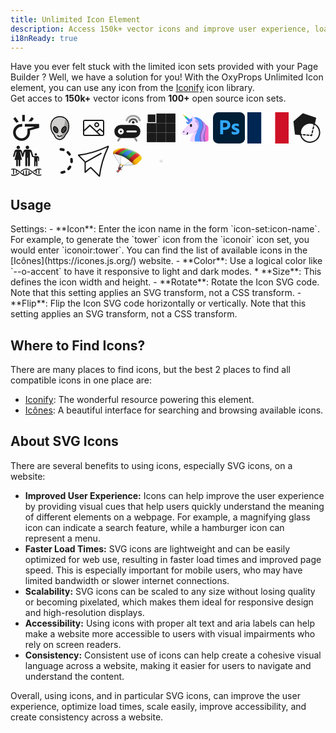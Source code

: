```yaml
---
title: Unlimited Icon Element
description: Access 150k+ vector icons and improve user experience, load times, scalability, and accessibility on your website with the OxyProps Unlimited Icon Element.
i18nReady: true
---
```



Have you ever felt stuck with the limited icon sets provided with your Page Builder ? Well, we have a solution for you! With the OxyProps Unlimited Icon element, you can use any icon from the [Iconify](https://iconify.design/) icon library.  
Get acces to **150k+** vector icons from **100+** open source icon sets.

<svg xmlns="http://www.w3.org/2000/svg" width="50" height="50" viewBox="0 0 24 24">
	<path
		fill="currentColor"
		d="M3.76 3.7L2.14 4.88L4.43 8a8.23 8.23 0 0 1 1.92-.72M11 9v2h7v.29l-5 1.42v2.79A4.5 4.5 0 1 1 8.5 11H9V9h-.5a6.5 6.5 0 1 0 6.5 6.5v-1.59L22 12V9m-5.76-5.3L13.85 7h2.47l1.54-2.12M9 2v5h2V2Z"
	/>
</svg>
<svg xmlns="http://www.w3.org/2000/svg" width="50" height="50" viewBox="0 0 72 72">
	<path
		fill="#D0CFCE"
		d="M56.727 32.378c0 5.478-1.672 11.05-4.2 15.913c-.635 1.22-1.855 1.59-2.584 2.709c-.608.932-.713 2.63-1.37 3.476C44.579 59.609 39.81 63 35.943 63c-3.827 0-8.535-3.319-12.502-8.36c-.682-.867.131-2.68-.498-3.64c-.532-.81-2.515-.755-2.999-1.621c-2.852-5.11-4.786-11.11-4.786-17.001C15.158 17.417 25.55 10 35.943 10s20.784 7.417 20.784 22.378z"
	/>
	<path fill="#9B9B9A" d="M36.943 63c6-5 11.926-48.054 12-49c2.216 3.118 7.027 9.872 7.651 13.979c1.165 7.656-1.995 13.811-5 20.481C45.942 61 36.942 63 36.942 63" />
	<path
		fill="#3F3F3F"
		d="M22.57 42.348c1.992 3.7 5.344 5.712 7.486 4.494c2.142-1.217 2.263-5.204.27-8.904s-5.344-5.712-7.486-4.494s-2.263 5.204-.27 8.904zm26.462 0c-1.993 3.7-5.344 5.712-7.486 4.494c-2.142-1.217-2.263-5.204-.27-8.904s5.344-5.712 7.485-4.494c2.142 1.217 2.263 5.204.27 8.904z"
	/>
	<g fill="none" stroke="#000" stroke-miterlimit="10" stroke-width="2">
		<path stroke-linecap="round" stroke-linejoin="round" d="M30.747 53.669c.429.405 2.333 2.11 5.101 1.927c2.246-.148 3.752-1.452 4.251-1.927" />
		<path d="M22.57 42.348c1.992 3.7 5.344 5.712 7.486 4.494c2.142-1.217 2.263-5.204.27-8.904s-5.344-5.712-7.486-4.494s-2.263 5.204-.27 8.904z" />
		<path
			stroke-linecap="round"
			stroke-linejoin="round"
			d="M35.943 63c-10 0-13.51-11.778-13.51-11.778s-7.275-5.889-7.275-18.844C15.158 17.417 25.55 10 35.943 10s20.784 7.417 20.784 22.378c0 12.955-7.07 18.38-7.275 18.844C45.295 60.644 40.322 63 35.942 63z"
		/>
		<path d="M49.032 42.348c-1.993 3.7-5.344 5.712-7.486 4.494c-2.142-1.217-2.263-5.204-.27-8.904s5.344-5.712 7.485-4.494c2.142 1.217 2.263 5.204.27 8.904z" />
	</g>
</svg>
<svg xmlns="http://www.w3.org/2000/svg" width="50" height="50" viewBox="0 0 50 50">
	<path
		fill="currentColor"
		d="M39 38H11c-1.7 0-3-1.3-3-3V15c0-1.7 1.3-3 3-3h28c1.7 0 3 1.3 3 3v20c0 1.7-1.3 3-3 3zM11 14c-.6 0-1 .4-1 1v20c0 .6.4 1 1 1h28c.6 0 1-.4 1-1V15c0-.6-.4-1-1-1H11z"
	/>
	<path
		fill="currentColor"
		d="M30 24c-2.2 0-4-1.8-4-4s1.8-4 4-4s4 1.8 4 4s-1.8 4-4 4zm0-6c-1.1 0-2 .9-2 2s.9 2 2 2s2-.9 2-2s-.9-2-2-2zm5.3 19.7L19 22.4L9.7 31l-1.4-1.4l10.7-10l17.7 16.7z"
	/>
	<path fill="currentColor" d="M40.4 32.7L35 28.3L30.5 32l-1.3-1.6l5.8-4.7l6.6 5.4z" />
</svg>
<svg xmlns="http://www.w3.org/2000/svg" width="50" height="50" viewBox="0 0 24 24">
	<g fill="currentColor">
		<path d="M7 14a.75.75 0 1 0 0 1.5a.75.75 0 0 0 0-1.5Z" />
		<path
			fill-rule="evenodd"
			d="M2 14.75a5 5 0 0 1 5-5h10a5 5 0 0 1 0 10H7a5 5 0 0 1-5-5Zm2.75 0a2.25 2.25 0 1 1 4.5 0a2.25 2.25 0 0 1-4.5 0ZM12 14a.75.75 0 0 0 0 1.5h6.5a.75.75 0 0 0 0-1.5H12Z"
			clip-rule="evenodd"
		/>
		<path
			d="m5.469 19.511l-1.112 1.853a.75.75 0 0 0 1.286.772l1.432-2.386H7a4.997 4.997 0 0 1-1.531-.239Zm11.456.239l1.432 2.386a.75.75 0 0 0 1.286-.772l-1.112-1.853a4.998 4.998 0 0 1-1.531.24h-.075Z"
			opacity=".5"
		/>
		<path
			fill-rule="evenodd"
			d="M16.5 3.5a4.752 4.752 0 0 0-4.39 2.934a.75.75 0 1 1-1.387-.574a6.252 6.252 0 0 1 11.553 0a.75.75 0 0 1-1.386.574A4.752 4.752 0 0 0 16.5 3.5Z"
			clip-rule="evenodd"
			opacity=".4"
		/>
		<path
			fill-rule="evenodd"
			d="M16.5 6a2.251 2.251 0 0 0-2.16 1.618a.75.75 0 0 1-1.44-.42a3.751 3.751 0 0 1 7.2 0a.75.75 0 1 1-1.44.42A2.251 2.251 0 0 0 16.5 6Z"
			clip-rule="evenodd"
			opacity=".7"
		/>
		<path d="M17.5 7.75a1 1 0 1 1-2 0a1 1 0 0 1 2 0Z" />
	</g>
</svg>
<svg xmlns="http://www.w3.org/2000/svg" width="50" height="50" viewBox="0 0 24 24">
	<rect width="7.33" height="7.33" x="1" y="1" fill="currentColor">
		<animate id="svgSpinnersBlocksWave0" attributeName="x" begin="0;svgSpinnersBlocksWave1.end+0.2s" dur="0.6s" values="1;4;1" />
		<animate attributeName="y" begin="0;svgSpinnersBlocksWave1.end+0.2s" dur="0.6s" values="1;4;1" />
		<animate attributeName="width" begin="0;svgSpinnersBlocksWave1.end+0.2s" dur="0.6s" values="7.33;1.33;7.33" />
		<animate attributeName="height" begin="0;svgSpinnersBlocksWave1.end+0.2s" dur="0.6s" values="7.33;1.33;7.33" />
	</rect>
	<rect width="7.33" height="7.33" x="8.33" y="1" fill="currentColor">
		<animate attributeName="x" begin="svgSpinnersBlocksWave0.begin+0.1s" dur="0.6s" values="8.33;11.33;8.33" />
		<animate attributeName="y" begin="svgSpinnersBlocksWave0.begin+0.1s" dur="0.6s" values="1;4;1" />
		<animate attributeName="width" begin="svgSpinnersBlocksWave0.begin+0.1s" dur="0.6s" values="7.33;1.33;7.33" />
		<animate attributeName="height" begin="svgSpinnersBlocksWave0.begin+0.1s" dur="0.6s" values="7.33;1.33;7.33" />
	</rect>
	<rect width="7.33" height="7.33" x="1" y="8.33" fill="currentColor">
		<animate attributeName="x" begin="svgSpinnersBlocksWave0.begin+0.1s" dur="0.6s" values="1;4;1" />
		<animate attributeName="y" begin="svgSpinnersBlocksWave0.begin+0.1s" dur="0.6s" values="8.33;11.33;8.33" />
		<animate attributeName="width" begin="svgSpinnersBlocksWave0.begin+0.1s" dur="0.6s" values="7.33;1.33;7.33" />
		<animate attributeName="height" begin="svgSpinnersBlocksWave0.begin+0.1s" dur="0.6s" values="7.33;1.33;7.33" />
	</rect>
	<rect width="7.33" height="7.33" x="15.66" y="1" fill="currentColor">
		<animate attributeName="x" begin="svgSpinnersBlocksWave0.begin+0.2s" dur="0.6s" values="15.66;18.66;15.66" />
		<animate attributeName="y" begin="svgSpinnersBlocksWave0.begin+0.2s" dur="0.6s" values="1;4;1" />
		<animate attributeName="width" begin="svgSpinnersBlocksWave0.begin+0.2s" dur="0.6s" values="7.33;1.33;7.33" />
		<animate attributeName="height" begin="svgSpinnersBlocksWave0.begin+0.2s" dur="0.6s" values="7.33;1.33;7.33" />
	</rect>
	<rect width="7.33" height="7.33" x="8.33" y="8.33" fill="currentColor">
		<animate attributeName="x" begin="svgSpinnersBlocksWave0.begin+0.2s" dur="0.6s" values="8.33;11.33;8.33" />
		<animate attributeName="y" begin="svgSpinnersBlocksWave0.begin+0.2s" dur="0.6s" values="8.33;11.33;8.33" />
		<animate attributeName="width" begin="svgSpinnersBlocksWave0.begin+0.2s" dur="0.6s" values="7.33;1.33;7.33" />
		<animate attributeName="height" begin="svgSpinnersBlocksWave0.begin+0.2s" dur="0.6s" values="7.33;1.33;7.33" />
	</rect>
	<rect width="7.33" height="7.33" x="1" y="15.66" fill="currentColor">
		<animate attributeName="x" begin="svgSpinnersBlocksWave0.begin+0.2s" dur="0.6s" values="1;4;1" />
		<animate attributeName="y" begin="svgSpinnersBlocksWave0.begin+0.2s" dur="0.6s" values="15.66;18.66;15.66" />
		<animate attributeName="width" begin="svgSpinnersBlocksWave0.begin+0.2s" dur="0.6s" values="7.33;1.33;7.33" />
		<animate attributeName="height" begin="svgSpinnersBlocksWave0.begin+0.2s" dur="0.6s" values="7.33;1.33;7.33" />
	</rect>
	<rect width="7.33" height="7.33" x="15.66" y="8.33" fill="currentColor">
		<animate attributeName="x" begin="svgSpinnersBlocksWave0.begin+0.3s" dur="0.6s" values="15.66;18.66;15.66" />
		<animate attributeName="y" begin="svgSpinnersBlocksWave0.begin+0.3s" dur="0.6s" values="8.33;11.33;8.33" />
		<animate attributeName="width" begin="svgSpinnersBlocksWave0.begin+0.3s" dur="0.6s" values="7.33;1.33;7.33" />
		<animate attributeName="height" begin="svgSpinnersBlocksWave0.begin+0.3s" dur="0.6s" values="7.33;1.33;7.33" />
	</rect>
	<rect width="7.33" height="7.33" x="8.33" y="15.66" fill="currentColor">
		<animate attributeName="x" begin="svgSpinnersBlocksWave0.begin+0.3s" dur="0.6s" values="8.33;11.33;8.33" />
		<animate attributeName="y" begin="svgSpinnersBlocksWave0.begin+0.3s" dur="0.6s" values="15.66;18.66;15.66" />
		<animate attributeName="width" begin="svgSpinnersBlocksWave0.begin+0.3s" dur="0.6s" values="7.33;1.33;7.33" />
		<animate attributeName="height" begin="svgSpinnersBlocksWave0.begin+0.3s" dur="0.6s" values="7.33;1.33;7.33" />
	</rect>
	<rect width="7.33" height="7.33" x="15.66" y="15.66" fill="currentColor">
		<animate id="svgSpinnersBlocksWave1" attributeName="x" begin="svgSpinnersBlocksWave0.begin+0.4s" dur="0.6s" values="15.66;18.66;15.66" />
		<animate attributeName="y" begin="svgSpinnersBlocksWave0.begin+0.4s" dur="0.6s" values="15.66;18.66;15.66" />
		<animate attributeName="width" begin="svgSpinnersBlocksWave0.begin+0.4s" dur="0.6s" values="7.33;1.33;7.33" />
		<animate attributeName="height" begin="svgSpinnersBlocksWave0.begin+0.4s" dur="0.6s" values="7.33;1.33;7.33" />
	</rect>
</svg>
<svg xmlns="http://www.w3.org/2000/svg" width="50" height="50" viewBox="0 0 32 32">
	<g fill="none">
		<path fill="#00D26A" d="m5.398 4.68l.085-.816l.798-.102l2.3 1.635l-.214 1.1l-1.211.38L5.398 4.68Z" />
		<path fill="#468CFB" d="M8.705 8.813L7.156 6.877l1.424-1.48l2.026 1.441l-.586 1.259l-1.315.716Z" />
		<path fill="#F9C23C" d="m6.293 3.77l-.886.92l-1.536-1.92c-.217-.271.125-.633.408-.431L6.293 3.77Z" />
		<path fill="#8D65C5" d="M10.554 6.801L13.21 8.69c1.083 2.647-1.064 3.045-2.272 2.913l-2.273-2.84l1.89-1.962Z" />
		<path
			fill="#5092FF"
			d="M11.5 6.781c1.219-1.603 6.658-2.529 3.608.431c-1.81 1.76-1.054 3.632-3.374 4.632c-3.906 1.484-5.046-1.719-4.64-2.125c.406-.406 1.317.463 2.422 0c.686-.288.765-1.335 1.984-2.938Z"
		/>
		<path
			fill="#EFD5FF"
			d="m5.784 23.35l8.62-1.88c.149-.036.299-.077.45-.123c-3.56 4.081-4.006 8.637-4.006 8.637h15.33c2.14 0 3.82-2.082 3.62-4.222c-.598-6.319-2.785-17.951-10.829-18.03c-1.607-1.224-3.467-1.52-4.586-.402c-3.417 3.418-6.626 6.976-8.794 9.38c-.674.748-1.247 1.384-1.695 1.87c-1.89 2.049-1.45 3.73.22 4.58c.51.26 1.11.31 1.67.19Z"
		/>
		<path fill="#FF6DC6" d="M29.906 16.969c0-3.657-2.323-4.209-3.218-4.188c.197.792.28 3.3-.97 7S25.5 28.25 26.189 30c2.671 0 3.718-.344 3.718-2.281v-10.75Z" />
		<path
			fill="#C790F1"
			d="M27.375 17.281c1.063-4-1.875-8.156-4.188-8.156c.813 1.854 1.313 6.219 0 8.344C21.692 19.89 21.453 26.5 22.203 30h4.75c-1.7-4.825-.64-8.719.422-12.719Z"
		/>
		<path fill="#BCA4EB" d="M14.906 21.281c7.719-6.406 3.656-11.968-1.437-13.03c7.187-5.47 8.864 5.416 7.594 9.124c-2.157 2.313-6.157 3.906-6.157 3.906Z" />
		<path
			fill="#5092FF"
			d="M22.797 29.984h-6.625c-1.59-6.76 3.796-11.262 4.156-16.302c.4-5.73-3.74-6.79-3.74-6.79c-1.32.33 1.01 1.25-1.58 1.25l-.68-1.45l-.687-1.13c1.64-.45 3.842-.827 6.359.407c3.1 1.518 5.753 5.488 4.688 9.562c-1.063 4.063-3.579 6.992-1.891 14.453Z"
		/>
		<path
			fill="#8D65C5"
			d="M22.797 29.984h-1.413c-.332-1-.608-2.608-.571-4.484c.056-2.898.682-4.505 2.157-8.296L23.438 16c1.45-3.75-.709-7.5-1.688-8.75l.165.024c2.158 1.934 3.608 5.064 2.773 8.257c-.257.981-.598 1.896-.945 2.824c-1.088 2.918-2.226 5.97-.946 11.63Zm4.578-12.703c.53-1.993.066-4.025-.82-5.562H26.5c.05.282.115.581.184.895c.304 1.39.672 3.07.035 4.855l-.004.01c-.824 2.308-2.464 6.9-2.059 9.49c.215 1.37.623 2.48.867 3.031h1.43c-1.686-4.785-.658-8.654.396-12.62l.026-.099Z"
		/>
		<path
			fill="#EFD5FF"
			d="M15.578 9.016c-1.86.25-2.384-.704-2.5-2.454c-.115-1.75-.087-2.26-.087-2.26c0-.34.41-.51.65-.27c0 0 3.28 2.593 3.421 3.53c.141.938-.71 1.35-1.484 1.454Z"
		/>
		<path
			fill="#1C1C1C"
			d="M12 12a1 1 0 0 0-1 1v1a1 1 0 1 0 2 0v-1a1 1 0 0 0-1-1Zm-7.09 8.301c-.3.3-.8.3-1.1 0l1.1-1.1c.3.31.3.8 0 1.1Zm3.777 2.416l-1.864.406a1.794 1.794 0 0 0 1.114-1.972a.512.512 0 1 1 1.008-.173c.106.615.003 1.22-.258 1.739Z"
		/>
	</g>
</svg>
<svg xmlns="http://www.w3.org/2000/svg" height="50" viewBox="0 0 256 250">
	<rect width="256" height="249.6" fill="#001E36" rx="42.5" />
	<path
		fill="#31A8FF"
		d="M57.644 175.035V65.297c0-.8.344-1.202 1.031-1.202l1.087-.003l1.858-.02l2.582-.051l8.65-.183l9.275-.172c3.262-.056 6.496-.086 9.702-.086c8.7 0 16.027 1.088 21.982 3.263a38.139 38.139 0 0 1 14.34 8.758a33.596 33.596 0 0 1 7.814 12.108a40.17 40.17 0 0 1 2.405 13.824c0 9.161-2.119 16.717-6.355 22.669a35.902 35.902 0 0 1-16.6 12.756l-.573.21c-6.973 2.601-14.695 3.541-23.164 3.6l-1.316.004l-1.953-.01l-.985-.014l-1.098-.026l-.662-.026l-.402-.021l-.989-.036l-1.209-.025l-1.82-.013l-.405-.001v34.263a1.366 1.366 0 0 1-1.546 1.546H58.847c-.803 0-1.203-.456-1.203-1.374ZM80.84 84.703v35.792a53.16 53.16 0 0 0 4.12.172h5.668a40.277 40.277 0 0 0 11.533-1.727l.746-.233a18.515 18.515 0 0 0 8.759-5.668c2.152-2.538 3.267-6.035 3.344-10.492l.005-.499c.09-3.322-.774-6.6-2.491-9.445a16.015 16.015 0 0 0-7.47-6.097a31.829 31.829 0 0 0-12.537-2.146l-2.178.006l-1.374.012l-1.311.017l-1.85.036l-1.35.038l-.701.026l-.937.044l-.798.049l-.455.036l-.393.038l-.173.02l-.157.021Zm123.93 29.284a40.153 40.153 0 0 0-9.458-3.442l-.76-.164a54.267 54.267 0 0 0-11.009-1.363l-.926-.011a22.21 22.21 0 0 0-6.44.773a5.786 5.786 0 0 0-3.35 2.146a5.408 5.408 0 0 0-.858 2.92a4.56 4.56 0 0 0 1.03 2.747a11.689 11.689 0 0 0 3.235 2.637l.372.197a71.946 71.946 0 0 0 7.556 3.52a74.88 74.88 0 0 1 16.4 7.814a24.941 24.941 0 0 1 8.416 8.845a23.581 23.581 0 0 1 2.49 10.99a24.686 24.686 0 0 1-4.122 14.169a27.11 27.11 0 0 1-11.936 9.53c-5.037 2.214-11.223 3.357-18.557 3.432l-.762.004a69.87 69.87 0 0 1-13.556-1.188l-.956-.186a46.302 46.302 0 0 1-10.905-3.435a2.224 2.224 0 0 1-1.202-1.89v-18.718a1.01 1.01 0 0 1 .43-.945a.833.833 0 0 1 .944.086a45.879 45.879 0 0 0 13.223 5.238a54.53 54.53 0 0 0 12.537 1.632c4.006 0 6.954-.516 8.844-1.546a4.855 4.855 0 0 0 2.834-4.465c0-1.486-.859-2.918-2.576-4.293c-.72-.576-1.753-1.203-3.097-1.88l-.643-.316l-.686-.323l-.36-.164l-.754-.334a66.85 66.85 0 0 0-.393-.17l-.82-.344l-.427-.175l-.886-.355l-.46-.18l-.953-.367l-.997-.373a63.13 63.13 0 0 1-15.199-7.728a26.21 26.21 0 0 1-8.071-9.016a23.682 23.682 0 0 1-2.49-10.905a24.62 24.62 0 0 1 3.606-12.88c2.7-4.27 6.576-7.67 11.163-9.788c5.037-2.517 11.333-3.777 18.89-3.779a83.61 83.61 0 0 1 13.224.945a34.663 34.663 0 0 1 9.206 2.49c.473.136.854.485 1.03.945c.117.419.174.852.172 1.288v17.345c.025.41-.172.803-.515 1.03a1.66 1.66 0 0 1-1.478 0Z"
	/>
</svg>
<svg xmlns="http://www.w3.org/2000/svg" height="50" viewBox="0 0 640 480">
	<path fill="#fff" d="M0 0h640v480H0z" />
	<path fill="#002654" d="M0 0h213.3v480H0z" />
	<path fill="#ce1126" d="M426.7 0H640v480H426.7z" />
</svg>
<svg xmlns="http://www.w3.org/2000/svg" width="50" height="50" viewBox="0 0 100 100">
	<path
		fill="currentColor"
		d="m76.107 36.425l3.842-16.958c.228-1-.34-2.01-1.312-2.337L38.462 3.613a2.002 2.002 0 0 0-1.946.382L8.109 28.552a2.002 2.002 0 0 0-.678 1.749l4.7 39.609a2 2 0 0 0 1.797 1.756l14.747 1.395C32.259 87.55 45.39 97.917 60.458 97.917c18.056 0 32.744-14.689 32.744-32.744c0-11.947-6.665-23.05-17.095-28.748zM60.458 93.917c-12.749 0-23.916-8.453-27.524-20.452l.671.064a2 2 0 1 0 .377-3.983l-1.961-.185c-.009-.06-.014-.12-.022-.179a29.438 29.438 0 0 1-.285-4.008c0-15.85 12.895-28.745 28.745-28.745c3.266 0 6.436.535 9.46 1.592l.011.005a28.99 28.99 0 0 1 1.578.604l-.412 1.818a2 2 0 0 0 1.952 2.443a2 2 0 0 0 1.948-1.559l.189-.832c8.586 5.149 14.018 14.568 14.018 24.673c-.001 15.849-12.895 28.744-28.745 28.744z"
	/>
	<path
		fill="currentColor"
		d="M56.312 75.667c-.062 0-.126-.003-.19-.009l-5.629-.532a2 2 0 0 1-1.803-2.18a1.992 1.992 0 0 1 2.18-1.803l5.629.532a2.001 2.001 0 0 1-.187 3.992zm-11.258-1.065c-.063 0-.126-.003-.191-.009l-5.629-.532a2 2 0 0 1-1.803-2.18a1.994 1.994 0 0 1 2.18-1.803l5.629.532a2 2 0 0 1-.186 3.992zm20.371 1.927a2.03 2.03 0 0 1-.19-.009l-3.484-.329a2.001 2.001 0 0 1-1.803-2.18a1.99 1.99 0 0 1 2.18-1.803l1.733.164l.386-1.699a2 2 0 1 1 3.901.885l-.773 3.413a2.002 2.002 0 0 1-1.95 1.558zm2.142-9.458a2 2 0 0 1-1.952-2.443l1.37-6.045a2 2 0 1 1 3.901.885l-1.37 6.045a2.001 2.001 0 0 1-1.949 1.558zm2.741-12.091a2 2 0 0 1-1.952-2.443l1.37-6.044a2 2 0 1 1 3.901.884l-1.37 6.045a2.001 2.001 0 0 1-1.949 1.558z"
	/>
</svg>
<svg xmlns="http://www.w3.org/2000/svg" width="50" height="50" viewBox="0 0 64 64">
	<path
		fill="currentColor"
		d="M34.614 7.477a3.454 3.454 0 0 0 3.452-3.452A3.455 3.455 0 0 0 34.614.573a3.452 3.452 0 0 0 0 6.904zM15.889 7.5c-1.937 0-3.501-1.555-3.501-3.476c0-1.919 1.564-3.474 3.501-3.474c1.934 0 3.504 1.556 3.504 3.474c0 1.921-1.569 3.476-3.504 3.476zm38.294 10.901a2.421 2.421 0 1 1-4.842 0a2.421 2.421 0 0 1 4.842 0z"
	/>
	<path
		fill="currentColor"
		d="M55.269 22.017h-6.533c-.03 0-2.184-.196-2.184-.196l-2.734-9.537c-1.102-3.837-4.32-3.72-4.32-3.72h-8.856s-3.214-.117-4.317 3.72l-1.348 4.696l-1.348-4.696c-1.105-3.837-4.317-3.72-4.317-3.72H12.46s-3.217-.117-4.317 3.72l-2.759 9.608c-.262.899.23 1.583 1.017 1.811c.784.225 1.587-.171 1.79-.888l2.685-9.365l1.31-.002l-3.92 16.217h3.465v11.518c0 .949.764 1.721 1.715 1.721c.949 0 1.725-.772 1.725-1.721V29.665h1.452v11.518c0 .949.767 1.721 1.715 1.721c.951 0 1.725-.772 1.725-1.721V29.665h3.407l-3.882-16.217l1.305.002l2.654 9.268c.043.158.114.3.207.429c.262.39.714.611 1.222.595c.505.016.956-.201 1.215-.588c.108-.14.183-.3.225-.478l2.642-9.225l1.206-.002V40.85c0 1.118.915 2.025 2.033 2.025a2.025 2.025 0 0 0 2.025-2.025V25.26h1.497v15.59c0 1.118.906 2.025 2.022 2.025c1.12 0 2.038-.907 2.038-2.025V13.449l1.309.002l2.573 9.365c.135.462.523.767.985.882c.018.005.029.018.047.02c.409.093 2.295.627 3.686 1.023v16.994a1.424 1.424 0 0 0 2.848 0v-8.49h1.113v8.49c0 .785.636 1.423 1.42 1.423a1.43 1.43 0 0 0 1.429-1.423V25.861h1.094v5.382c0 .586.478 1.064 1.059 1.064a1.05 1.05 0 0 0 1.046-1.064v-6.121c.001-1.713-1.505-3.104-3.219-3.104zm-7.408 33.678a171.77 171.77 0 0 1-2.015-1.592c-.564-.449-1.13-.902-1.7-1.346c-3.411-2.665-6.957-5.095-10.905-5.449a11.172 11.172 0 0 0-.988-.047c-.334 0-.661.043-.988.072c-3.959.359-7.519 2.775-10.938 5.449l.359.284c.417.331.825.649 1.238.974c3.4-2.636 6.716-4.807 10.33-4.807c3.6 0 6.908 2.16 10.296 4.784c.685.528 1.373 1.075 2.065 1.63c.547.435 1.098.875 1.65 1.307c3.709 2.899 7.577 5.533 11.942 5.533c1.691 0 3.305-.404 4.865-1.057v-2.155c-1.582.762-3.192 1.24-4.865 1.24c-3.617 0-6.937-2.178-10.346-4.82z"
	/>
	<path
		fill="currentColor"
		d="m46.267 52.796l.341.271c.422.338.839.658 1.256.989c1.233-.954 2.457-1.844 3.686-2.595v5.302c.658.431 1.316.83 1.975 1.166v-7.528c1.217-.568 2.453-.958 3.718-1.094v9.821c.304.036.609.07.915.07c.354 0 .708-.034 1.059-.081v-9.823c1.314.142 2.593.559 3.855 1.163v-2.151c-1.553-.647-3.161-1.046-4.843-1.046c-4.367 0-8.245 2.633-11.962 5.535zm-28.058 4.182c-.131-.104-.264-.207-.395-.313c-.404-.322-.8-.629-1.202-.947c-3.395 2.631-6.709 4.797-10.316 4.797c-1.661 0-3.26-.505-4.835-1.309v2.175c1.551.685 3.154 1.107 4.835 1.107c4.353 0 8.213-2.62 11.912-5.51z"
	/>
	<path
		fill="currentColor"
		d="M5.289 59.133c.327.043.656.074.985.074c.331 0 .66-.031.99-.074v-9.839c1.274.138 2.516.528 3.743 1.105c-.007.045-.027.088-.027.138v7.366c.656-.34 1.314-.737 1.975-1.17v-5.268c1.887 1.159 3.76 2.649 5.681 4.182c4.215 3.363 8.575 6.842 13.594 6.842c4.349 0 8.211-2.613 11.915-5.498l-.409-.325c-.401-.318-.793-.622-1.188-.936c-1.211.936-2.41 1.804-3.616 2.545v-5.217a22.48 22.48 0 0 0-1.975-1.173v7.329c0 .041.018.075.023.113c-1.224.577-2.466.974-3.738 1.114v-9.81a7.643 7.643 0 0 0-1.033-.079c-.315 0-.629.034-.942.072v9.835c-1.278-.136-2.522-.523-3.749-1.098c.007-.049.029-.095.029-.147v-7.377c-.658.336-1.316.735-1.975 1.168v5.293c-1.896-1.161-3.776-2.656-5.706-4.196c-4.216-3.364-8.573-6.842-13.589-6.842c-1.673 0-3.269.372-4.815.974v2.13c1.254-.557 2.522-.945 3.828-1.075v9.843z"
	/>
</svg>
<svg xmlns="http://www.w3.org/2000/svg" width="50" height="50" viewBox="0 0 24 24">
	<g fill="none" stroke="currentColor" stroke-linecap="round" stroke-width="2">
		<path stroke-dasharray="2 4" stroke-dashoffset="6" d="M12 3C16.9706 3 21 7.02944 21 12C21 16.9706 16.9706 21 12 21">
			<animate attributeName="stroke-dashoffset" dur="0.6s" repeatCount="indefinite" values="6;0" />
		</path>
		<path stroke-dasharray="30" stroke-dashoffset="30" d="M12 21C7.02944 21 3 16.9706 3 12C3 7.02944 7.02944 3 12 3">
			<animate fill="freeze" attributeName="stroke-dashoffset" begin="0.1s" dur="0.3s" values="30;0" />
		</path>
		<path stroke-dasharray="10" stroke-dashoffset="10" d="M12 8v7.5">
			<animate fill="freeze" attributeName="stroke-dashoffset" begin="0.5s" dur="0.2s" values="10;0" />
		</path>
		<path stroke-dasharray="6" stroke-dashoffset="6" d="M12 15.5l3.5 -3.5M12 15.5l-3.5 -3.5">
			<animate fill="freeze" attributeName="stroke-dashoffset" begin="0.7s" dur="0.2s" values="6;0" />
		</path>
	</g>
</svg>
<svg xmlns="http://www.w3.org/2000/svg" width="50" height="50" viewBox="0 0 24 24">
	<path
		fill="none"
		stroke="currentColor"
		d="M5.5 13L18 6m-1.75 17.5h.25a72.694 72.694 0 0 1 6.504-21.962L23.26 1L23 .74l-.538.256A72.692 72.692 0 0 1 .5 7.5v.25l5 5v7.75h.25l1.774-1.69a11.997 11.997 0 0 1 2.313-1.723L16.25 23.5Z"
	/>
</svg>
<svg xmlns="http://www.w3.org/2000/svg" width="50" height="50" viewBox="0 0 128 128">
	<linearGradient id="notoParachute0" x1="13.946" x2="31.79" y1="81.375" y2="49.257" gradientTransform="matrix(1 .00494 .00494 -1 -.326 127.714)" gradientUnits="userSpaceOnUse">
		<stop offset="0" stop-color="#78909C" />
		<stop offset="1" stop-color="#B0BEC5" />
	</linearGradient>
	<path fill="url(#notoParachute0)" d="M32.02 78.99L5.87 34.14l1.75-.96L32.9 78.21z" />
	<linearGradient id="notoParachute1" x1="96.513" x2="49.188" y1="50.514" y2="43.233" gradientTransform="matrix(1 .00494 .00494 -1 -.326 127.714)" gradientUnits="userSpaceOnUse">
		<stop offset="0" stop-color="#78909C" />
		<stop offset="1" stop-color="#B0BEC5" />
	</linearGradient>
	<path fill="url(#notoParachute1)" d="m45.53 85.21l.42-1.08l47.83-7.02l.28 1.98z" />
	<linearGradient id="notoParachute2" x1="37.413" x2="37.175" y1="79.035" y2="69.568" gradientTransform="matrix(1 .00494 .00494 -1 -.326 127.714)" gradientUnits="userSpaceOnUse">
		<stop offset="0" stop-color="#546E7A" />
		<stop offset="1" stop-color="#90A4AE" />
	</linearGradient>
	<path fill="url(#notoParachute2)" d="m37.28 76.2l-1-.02l1.62-62.11l1 .02z" />
	<linearGradient id="notoParachute3" x1="72.312" x2="60.187" y1="60.464" y2="54.089" gradientTransform="matrix(1 .00494 .00494 -1 -.326 127.714)" gradientUnits="userSpaceOnUse">
		<stop offset="0" stop-color="#546E7A" />
		<stop offset="1" stop-color="#90A4AE" />
	</linearGradient>
	<path fill="url(#notoParachute3)" d="m47.06 81.26l-.47-.89l66.01-34.25l.46.89z" />
	<path
		fill="#B0BEC5"
		d="m15.851 32.426l.93-.366l17.97 45.683l-.931.367zm12.557 5.759l.986-.164l6.38 38.577l-.987.163zm17.884 43.106l36.85-11.755l.304.952l-36.85 11.756zm-.326 1.116l47.217-9.83l.204.98l-47.217 9.83z"
	/>
	<path
		fill="#78909C"
		d="M45.13 84.87c-.37 2.63-1.02 5.18-1.75 7.7c-.76 2.52-1.58 5.01-2.71 7.42c.36-2.63 1.02-5.18 1.75-7.7c.76-2.52 1.59-5.01 2.71-7.42zm-13.1-6.18c-.41 2.17-1.11 4.24-1.88 6.28c-.8 2.03-1.66 4.03-2.81 5.92c.41-2.17 1.11-4.24 1.88-6.28c.79-2.03 1.66-4.03 2.81-5.92z"
	/>
	<path
		fill="#504F4F"
		d="m41.68 97.97l.07.09c.4.46.34 1.17-.12 1.57l-.09.07c-.46.4-1.17.34-1.57-.12l-.07-.09c-.4-.46-.34-1.17.12-1.57l.09-.07c.47-.4 1.17-.35 1.57.12zm-12.53-9.94l.07.09c.4.46.34 1.17-.12 1.57l-.09.07c-.46.4-1.17.34-1.57-.12l-.07-.09c-.4-.46-.34-1.17.12-1.57l.09-.07c.46-.4 1.17-.35 1.57.12z"
	/>
	<linearGradient id="notoParachute4" x1="2047.1" x2="2047.1" y1="-29.678" y2="-29.678" gradientTransform="rotate(-151.759 1058.915 291.062)" gradientUnits="userSpaceOnUse">
		<stop offset="0" stop-color="#FFB300" />
		<stop offset=".401" stop-color="#FFCA28" />
	</linearGradient>
	<path fill="url(#notoParachute4)" d="M36.63 106.1c.02-.04.03-.07.03-.07s-.03.08-.03.07z" />
	<path fill="#EDA600" d="M36.66 106.03s-.01.03-.03.07c.01 0 .03-.07.03-.07z" />
	<linearGradient id="notoParachute5" x1="56.424" x2="54.531" y1="16.429" y2="20.729" gradientTransform="scale(1 -1) rotate(-49.465 -74.36 -14.984)" gradientUnits="userSpaceOnUse">
		<stop offset="0" stop-color="#1A237E" stop-opacity=".971" />
		<stop offset="1" stop-color="#4885ED" stop-opacity=".971" />
	</linearGradient>
	<circle cx="35.79" cy="91.31" r="3.07" fill="url(#notoParachute5)" />
	<path
		fill="#212121"
		d="M35.79 88.74c.68 0 1.32.26 1.8.74c1.01.99 1.02 2.62.02 3.63c-.49.49-1.13.76-1.83.76c-.68 0-1.32-.26-1.8-.74a2.562 2.562 0 0 1-.02-3.63c.49-.48 1.14-.76 1.83-.76m0-.5a3.066 3.066 0 0 0-2.15 5.25c.6.59 1.38.89 2.16.89a3.066 3.066 0 0 0 2.15-5.25c-.6-.59-1.38-.89-2.16-.89z"
		opacity=".22"
	/>
	<linearGradient id="notoParachute6" x1="40.589" x2="31.652" y1="29.634" y2="18.022" gradientTransform="scale(1 -1) rotate(-10.177 -653.827 -1.03)" gradientUnits="userSpaceOnUse">
		<stop offset="0" stop-color="#A11919" />
		<stop offset=".496" stop-color="#DB3236" />
	</linearGradient>
	<path
		fill="url(#notoParachute6)"
		d="M40.15 98.48c-.8.02-2.46.61-2.46.61s-.17-.55-.23-1.51c-.1-1.54-.23-2.91-1.21-3.83c-.5-.47-1.92-1.22-3.12-1.54c-.12-.03-.23-.05-.35-.07c-1.67-.63-5.17-.09-5.17-.09l1.07-2.32c-.17-.55-1.07-1-1.45-.58c-.39.43-.97 1.7-1.56 3.03c-.56 1.28.06 2 .8 2.28c.74.29 2.03.29 2.03.29c-.83 1.25-1.83 3.43-1.85 3.47c0 0-.48.9-.52.98c-.02.04-2.42 3.92-2.42 3.92s-2.18 1.25-3.77 2.65c-.86.76 1.19 1.03 1.19 1.03s2.04-.33 3.92-1c1.28-.45 2.78-2.8 3.07-2.83s.46.08.46.08l-1.37 2.72s-1.24 1.07-2.91 2.64c-.68.64 1.31 1.34 1.31 1.34s2.09-.33 3.52-1.73c1.13-1.11 4.11-6.38 4.11-6.38s.28-.43.53-.81l1.19-1.79s.54.89 1.05 1.67c.46.72 1.21.78 1.56.66c1.25-.45 2.67-1.14 3.11-1.38s.27-1.54-.53-1.51z"
	/>
	<path
		fill="#212121"
		d="M27.63 89.49c.15 0 .37.12.49.26l-.97 2.09l-.39.85l.92-.14c.01 0 1.38-.21 2.78-.21c.93 0 1.67.09 2.14.27l.08.02c.1.02.21.04.32.07c1.18.3 2.51 1.04 2.91 1.42c.82.77.96 1.93 1.06 3.5c.07 1.01.24 1.6.25 1.62l.15.5l.49-.17c.44-.16 1.71-.56 2.31-.58c.03 0 .1 0 .17.12c.1.17.1.39.07.47c-.49.26-1.84.91-3 1.32c-.01 0-.07.02-.16.02c-.15 0-.53-.05-.81-.48c-.5-.77-1.04-1.65-1.04-1.65l-.41-.67l-.43.65l-1.19 1.79c-.32.47-.47.71-.55.84h-.01c-.82 1.45-3.13 5.4-4.02 6.27c-1.11 1.08-2.68 1.48-3.13 1.57c-.39-.15-.78-.37-.94-.52c1.61-1.51 2.82-2.55 2.83-2.56l.08-.06l.04-.09l1.37-2.72l.2-.4l-.38-.24c-.06-.04-.28-.17-.64-.17c-.04 0-.09 0-.13.01c-.31.03-.51.26-1.04.89c-.54.64-1.46 1.72-2.16 1.96c-1.62.58-3.39.9-3.76.96c-.29-.04-.59-.13-.78-.21c1.52-1.33 3.59-2.52 3.61-2.53l.11-.06l.07-.11c2.41-3.9 2.43-3.94 2.44-3.96c.05-.1.5-.94.51-.95c0-.01.02-.05.06-.12c.68-1.44 1.31-2.62 1.77-3.32l.52-.77h-.93c-.33 0-1.31-.05-1.85-.26c-.22-.09-.51-.25-.64-.55c-.11-.28-.08-.63.11-1.06c.35-.8 1.09-2.47 1.47-2.89c-.01-.02 0-.02.03-.02m0-.5c-.16 0-.3.05-.41.17c-.39.43-.97 1.7-1.56 3.03c-.56 1.28.06 2 .8 2.28c.74.29 2.03.29 2.03.29c-.83 1.25-1.83 3.43-1.85 3.47c0 0-.48.9-.52.98c-.02.04-2.42 3.92-2.42 3.92s-2.18 1.25-3.77 2.65c-.86.76 1.19 1.03 1.19 1.03s2.04-.33 3.92-1c1.28-.45 2.78-2.8 3.07-2.83h.09c.24 0 .37.09.37.09l-1.37 2.72s-1.24 1.07-2.91 2.64c-.68.64 1.31 1.34 1.31 1.34s2.09-.33 3.52-1.73c1.13-1.11 4.11-6.38 4.11-6.38s.28-.43.53-.81l1.19-1.79s.54.89 1.05 1.67c.35.54.86.71 1.23.71c.13 0 .24-.02.33-.05c1.25-.45 2.67-1.14 3.11-1.38s.27-1.51-.51-1.51h-.02c-.8.02-2.46.61-2.46.61s-.17-.55-.23-1.51c-.1-1.54-.23-2.91-1.21-3.83c-.5-.47-1.92-1.22-3.12-1.54c-.12-.03-.23-.05-.35-.07c-.61-.23-1.47-.3-2.31-.3c-1.45 0-2.86.22-2.86.22l1.07-2.32c-.12-.42-.62-.77-1.04-.77z"
		opacity=".22"
	/>
	<path
		fill="#424242"
		d="M19.18 107.65c.03.83.18 1.19.65 1.28c.6.11 1.25-1.42 1.25-1.42c.29-.48.59-.55.59-.55l2.41-.69c.12-2.03-1.24-2.52-1.61-2.59c0 0-1.95 1.38-2.39 1.67c-.36.24-.49.47-.57.62c-.07.14-.36.73-.33 1.68zm3.75 3.09c-.11.82.07 1.17.55 1.24c.6.08 1.49-1.41 1.49-1.41c.26-.49.56-.57.56-.57l2.41-.97c.03-2.03-1.49-2.45-1.87-2.5c0 0-1.77 1.63-2.2 1.94c-.35.25-.47.49-.55.64c-.06.12-.27.73-.39 1.63z"
	/>
	<path fill="#4E342E" d="m36.25 94.53l-.26-.37l10.46-12.38l-1.92 4.17z" />
	<path fill="#553A30" d="M32.36 92.51L36 76.67l1.39.58l-4.76 16.02z" />
	<path fill="#2B2D2D" d="M36.66 106.03s-.01.03-.03.07c.01 0 .03-.07.03-.07z" opacity=".47" />
	<path fill="#795548" d="m31.34 93.22l.37-14.72l2.25.4l-1.61 14.46zm5.17 1.16l-.48-.69l7.71-9.57l1.78.67z" />
	<path
		fill="#553A30"
		d="m32.19 79.14l1.21.32l-1.48 13.33l-.07-.01l.34-13.64m-.48-.64l-.37 14.72l1.02.14l1.59-14.27l-2.24-.59zm12.15 5.83l1.11.95l-7.77 7.71l6.66-8.66m-.07-.72L36.04 93.7l.48.69l9.2-9.13l-1.93-1.65z"
	/>
	<path
		fill="#504F4F"
		d="M28.13 102.97c-.53-.35-1.08-.73-1.47-1.29c-.4-.55-.64-1.26-.6-1.97c.04-1.37.86-2.74 2.11-3.22c-.42.5-.72 1.03-.95 1.57s-.37 1.11-.43 1.68c-.04.56.07 1.12.33 1.65c.24.56.64 1.04 1.01 1.58z"
	/>
	<linearGradient id="notoParachute7" x1="37.167" x2="42.249" y1="24.019" y2="36.039" gradientTransform="scale(1 -1) rotate(-10.177 -653.827 -1.03)" gradientUnits="userSpaceOnUse">
		<stop offset="0" stop-color="#616161" />
		<stop offset=".398" stop-color="#2B2D2D" />
		<stop offset=".951" />
	</linearGradient>
	<path
		fill="url(#notoParachute7)"
		d="M32.46 99.12c.82-1.17 2.62-4.41 3.42-4.59c.94-.22 1.17.6 1.27 1.19c.05.28.13.56.13.56c.17-.07.41-.87.46-1.56c.08-1.07-.32-1.66-1.08-2.11s-4.1-1.98-4.1-1.98c-1.01-.59-2.2.45-2.62 1.13l-3.26 5c-.42.68-.22 1.57.45 1.99c0 0 1.88 1.27 2.92 1.83c1.18.61 1.59-.29 2.41-1.46z"
	/>
	<path
		fill="#757575"
		d="M30.04 91.99c.61-.72 1.15-1.51 2.17-1.02c1.01.48 2.64 1.33 3.83 1.95c.94.49 1.59.88 1.69 2c.13-1.53-.49-1.99-1.06-2.33c-.76-.45-4.1-1.98-4.1-1.98c-.14-.08-.28-.11-.41-.15c-.91-.26-1.84.7-2.21 1.28l-3.26 5c-.02.03-.03.06-.04.09c.61-.48 3.39-4.84 3.39-4.84z"
	/>
	<path
		fill="#504F4F"
		d="M28.58 103.05c-.17-.6-.17-1.28.15-1.91c.15-.32.42-.59.73-.79c.31-.22.67-.3 1.01-.37h.05c.39-.03.8.02 1.21.18c.4.17.8.51.97.94c.18.42.17.86.07 1.24c-.1.37-.27.75-.6.96c.09-.35.05-.7.01-1.01c-.05-.31-.14-.59-.28-.79c-.26-.39-.76-.55-1.39-.61h.05c-.51.04-.97.19-1.31.59c-.33.4-.55.97-.67 1.57z"
	/>
	<path
		fill="#504F4F"
		d="M27.13 98.73s1.9 1.24 2.95 1.8c1.18.63 1.68.42 2.49-.75c.82-1.17 2.79-4.8 3.59-5.03c1.04-.3 1.02 1.09 1.02 1.09s.52-.77-.16-1.86c-.19-.31-1.24-.79-2.21.41c-.59.73-2.72 4.04-3.54 5.3c-.18.27-.53.35-.81.18l-4-2.45c-.04.51 0 .89.67 1.31z"
	/>
	<path d="M36.64 106.08s-.01.01-.01.02c.01-.01.01-.02.01-.02z" opacity=".24" />
	<path fill="#504F4F" d="M34.37 99.8s-.47-1.81-1.18-2.48l.92-1.08c.69.77 1.09 2.28 1.06 2.85c-.03.41-.8.71-.8.71z" />
	<ellipse cx="19.94" cy="107.29" fill="#504F4F" rx="1.54" ry=".69" transform="rotate(-79.823 19.934 107.29)" />
	<ellipse cx="23.69" cy="110.32" fill="#504F4F" rx="1.54" ry=".77" transform="rotate(-77.074 23.686 110.313)" />
	<path fill="#F4C20D" d="m32.24 78.38l6.44 2.05c.66.04 1.89 1 2.4 1.43l4.36 3.33l3.35-5.27l-7.99-.14c-.69-.09-.72-.35-1.3-.72l-2.77-3.75l-4.49 3.07z" />
	<path
		fill="#795548"
		d="m36.67 75.64l2.42 3.13c.6.78 1.51 1.22 2.46 1.23l6.43.37l-2.45 4.45l-5.33-3.94c-.53-.43-1.17-.72-1.84-.85l-5.52-1.7l3.83-2.69m.1-.69l-5.06 3.55l6.52 2.01c.6.11 1.17.37 1.65.76l5.81 4.29l3.11-5.65l-7.22-.42c-.82 0-1.59-.39-2.09-1.04l-2.72-3.5z"
	/>
	<linearGradient id="notoParachute8" x1="54.497" x2="65.997" y1="68.449" y2="89.699" gradientTransform="scale(1 -1) rotate(1.026 7214.103 18.342)" gradientUnits="userSpaceOnUse">
		<stop offset=".25" stop-color="#FFA000" />
		<stop offset=".357" stop-color="#FDA703" />
		<stop offset=".74" stop-color="#F6BB0A" />
		<stop offset="1" stop-color="#F4C20D" />
	</linearGradient>
	<path
		fill="url(#notoParachute8)"
		d="M45.43 44.64c22.75 9.68 44.83 34.68 44.83 34.68s5.83.85 10.49-1.73c5.6-3.1 16.55-16.12 19.11-18.27c4.59-3.87 2.74-12.65-.2-16.03c-2.46-2.84-16.84-16.47-43.84-25.59c-22.53-7.61-35.18-6.42-41.78-5.46c-6.04.88-8.53 1.31-16.95 5.3C.92 25.2 5.99 35.13 5.99 35.13s12.7-1.87 39.44 9.51z"
	/>
	<linearGradient id="notoParachute9" x1="42.918" x2="24.418" y1="105.994" y2="88.244" gradientTransform="scale(1 -1) rotate(1.026 7214.103 18.342)" gradientUnits="userSpaceOnUse">
		<stop offset="0" stop-color="#DB3236" />
		<stop offset="1" stop-color="#B71C1C" />
	</linearGradient>
	<path
		fill="url(#notoParachute9)"
		d="M65.67 14.66c-7.68-1.98-13.91-2.81-18.94-3.05c-.47.15-.95.32-1.45.49c-15.3 5.23-24.8 12.1-27.9 15.83c-1.27 1.53-2.55 6.19-2.29 7.61c4.69.65 11.21 2.05 19.64 4.97l7.99-2.99L66.95 17.6l-1.28-2.94z"
	/>
	<linearGradient id="notoParachutea" x1="58.736" x2="35.486" y1="105.985" y2="86.235" gradientTransform="scale(1 -1) rotate(1.026 7214.103 18.342)" gradientUnits="userSpaceOnUse">
		<stop offset="0" stop-color="#3CBA54" />
		<stop offset="1" stop-color="#388E3C" />
	</linearGradient>
	<path
		fill="url(#notoParachutea)"
		d="M75.82 17.69c-4.56-1.54-8.71-2.72-12.49-3.61c-2.79.84-7.07 2.32-12.32 4.81c-9.51 4.5-18.18 10.3-19.72 13.16c-1.53 2.86-2.02 6.68-2.02 6.68c4.66 1.4 10.04 3.3 16.15 5.9c.71.3 1.43.62 2.14.96L60.6 31.64l17.98-12.99c-.9-.32-1.82-.64-2.76-.96z"
	/>
	<linearGradient id="notoParachuteb" x1="104.175" x2="71.922" y1="93.444" y2="67.194" gradientTransform="scale(1 -1) rotate(1.026 7214.103 18.342)" gradientUnits="userSpaceOnUse">
		<stop offset="0" stop-color="#DB3236" />
		<stop offset="1" stop-color="#B71C1C" />
	</linearGradient>
	<path
		fill="url(#notoParachuteb)"
		d="M82.26 71.07s2.19-3.34 4.71-6.39c5.38-6.51 29.13-24.85 29.13-24.85c-5.54-4.84-9.37-7.58-17.65-12.18l-28 15.57l-7.94 8.52l.05 2.79c6.5 4.61 15.03 12.18 19.7 16.54z"
	/>
	<linearGradient id="notoParachutec" x1="85.875" x2="59.625" y1="98.765" y2="76.765" gradientTransform="scale(1 -1) rotate(1.026 7214.103 18.342)" gradientUnits="userSpaceOnUse">
		<stop offset="0" stop-color="#3CBA54" />
		<stop offset="1" stop-color="#388E3C" />
	</linearGradient>
	<path
		fill="url(#notoParachutec)"
		d="M85.27 21.26L56.96 35.9l-6.84 10.95c6.84 3.52 13.99 8.68 19.84 13.38c0 0 .99-4.18 4.25-7.74c3.64-3.98 18.06-17.74 28.58-22.31c-4.82-2.95-10.65-6.04-17.52-8.92z"
	/>
	<linearGradient id="notoParachuted" x1="71.647" x2="48.654" y1="102.044" y2="82.052" gradientTransform="scale(1 -1) rotate(1.026 7214.103 18.342)" gradientUnits="userSpaceOnUse">
		<stop offset="0" stop-color="#4885ED" />
		<stop offset="1" stop-color="#1565C0" />
	</linearGradient>
	<path
		fill="url(#notoParachuted)"
		d="M76.69 17.99c-3.91 1.04-11.73 3.42-17.86 7.13c-8.53 5.15-14.63 9.51-16.1 12.39s-1.86 5.26-1.86 5.26l.01.01c1.47.58 2.98 1.2 4.55 1.86c3.91 1.66 7.79 3.79 11.56 6.15c0 0 1.83-3.79 4.32-6.75c3.43-4.07 17.77-16.8 28.96-20.56c-4.1-1.92-8.62-3.78-13.58-5.49z"
	/>
	<radialGradient id="notoParachutee" cx="43.402" cy="71.904" r="108.98" gradientTransform="matrix(.9085 .4178 .1611 -.3504 -7.613 63.16)" gradientUnits="userSpaceOnUse">
		<stop offset=".166" stop-color="#212121" stop-opacity=".957" />
		<stop offset=".553" stop-color="#212121" stop-opacity="0" />
	</radialGradient>
	<path
		fill="url(#notoParachutee)"
		d="M69.79 27.64c-18.7-9.99-35-12.72-45.29-13.27c-2.59.91-5.1 2.04-7.58 3.23c-4.08 1.96-8.3 4.69-10.45 8.84c-1.1 2.13-1.53 4.58-1.05 6.94c.08.39.18 1.3.49 1.6c.26.26.76.07 1.18.05c5.18-.24 10.46.73 15.48 1.9c5.89 1.37 11.66 3.27 17.3 5.45c5.71 2.2 11.21 4.75 16.4 8c5.56 3.48 10.82 7.43 15.83 11.67c4.63 3.91 9.16 7.94 13.42 12.26c1.41 1.43 2.8 2.88 4.15 4.36c.63.69.74.68 1.72.74c4.43.25 8.52-.89 11.98-3.67c3.34-2.68 6.33-5.82 9.27-8.93c.75-.79 1.48-1.59 2.22-2.4c-7.5-8.85-23.05-25.01-45.07-36.77z"
	/>
	<radialGradient id="notoParachutef" cx="58.536" cy="87.42" r="99.701" gradientTransform="matrix(.9523 .3052 .0927 -.2892 -5.312 47.998)" gradientUnits="userSpaceOnUse">
		<stop offset=".657" stop-color="#FFECB4" stop-opacity=".034" />
		<stop offset="1" stop-color="#FFF9C4" />
	</radialGradient>
	<path
		fill="url(#notoParachutef)"
		d="M69.79 22.83c18.16 8.39 31.07 15.78 40.37 23.29c6.43 5.19 5.93 16.21 5.93 16.21c7.23-4.95 7.05-9.99 6-14.01c-.47-1.79-1.21-3.63-2.44-5.04c-3.11-3.59-7.15-6.66-11.02-9.39c-4.57-3.22-9.5-6-14.48-8.52c-10.25-5.2-21.24-9.18-32.47-11.66c-5.84-1.29-11.8-2.13-17.78-2.18c-4.66-.03-9.31.49-13.89 1.34c-4.61.86-13.43 4.91-13.59 4.99c0 0 7.75-2.57 14.9-2.02c15.27 1.16 27.04 1.71 38.47 6.99z"
		opacity=".8"
	/>
</svg>
<svg xmlns="http://www.w3.org/2000/svg" width="50" height="50" viewBox="0 0 24 24">
	<path fill="currentColor" d="M12,1A11,11,0,1,0,23,12,11,11,0,0,0,12,1Zm0,20a9,9,0,1,1,9-9A9,9,0,0,1,12,21Z" transform="matrix(0 0 0 0 12 12)">
		<animateTransform attributeName="transform" calcMode="spline" dur="1.2s" keySplines=".52,.6,.25,.99" repeatCount="indefinite" type="translate" values="12 12;0 0" />
		<animateTransform additive="sum" attributeName="transform" calcMode="spline" dur="1.2s" keySplines=".52,.6,.25,.99" repeatCount="indefinite" type="scale" values="0;1" />
		<animate attributeName="opacity" calcMode="spline" dur="1.2s" keySplines=".52,.6,.25,.99" repeatCount="indefinite" values="1;0" />
	</path>
</svg>

## Usage

<BuilderTabs>
	<Fragment slot="bricks">
		<ContentImage coverImage="/images/brx-unlimited-icon-element.webp" caption="The Unlimited Icon element in use in Bricks." aspectRatio="16:9" />
	</Fragment>
	<Fragment slot="oxygen">
		<ContentImage coverImage="/images/oxy-unlimited-icon-element.webp" caption="The Unlimited Icon element in use in Oxygen." aspectRatio="16:9" />
	</Fragment>
</BuilderTabs>
Settings:
- **Icon**: Enter the icon name in the form `icon-set:icon-name`. For example, to generate the `tower` icon from the `iconoir` icon set, you would enter <ClipboardCopy value="iconoir:tower">`iconoir:tower`</ClipboardCopy>. You can find the list of available icons in the [Icônes](https://icones.js.org/) website.
- **Color**: Use a logical color like <ClipboardCopy value="var(--o-accent)">`--o-accent`</ClipboardCopy> to have it responsive to light and dark modes. * **Size**: This defines the icon width and height.
- **Rotate**: Rotate the Icon SVG code. Note that this setting applies an SVG transform, not a CSS transform.
- **Flip**: Flip the Icon SVG code horizontally or vertically. Note that this setting applies an SVG transform, not a CSS transform.

## Where to Find Icons?

There are many places to find icons, but the best 2 places to find all compatible icons in one place are:

- [Iconify](https://icon-sets.iconify.design/): The wonderful resource powering this element.
- [Icônes](https://icones.js.org/): A beautiful interface for searching and browsing available icons.

## About SVG Icons

There are several benefits to using icons, especially SVG icons, on a website:

- **Improved User Experience:** Icons can help improve the user experience by providing visual cues that help users quickly understand the meaning of different elements on a webpage. For example, a magnifying glass icon can indicate a search feature, while a hamburger icon can represent a menu.
- **Faster Load Times:** SVG icons are lightweight and can be easily optimized for web use, resulting in faster load times and improved page speed. This is especially important for mobile users, who may have limited bandwidth or slower internet connections.
- **Scalability:** SVG icons can be scaled to any size without losing quality or becoming pixelated, which makes them ideal for responsive design and high-resolution displays.
- **Accessibility:** Using icons with proper alt text and aria labels can help make a website more accessible to users with visual impairments who rely on screen readers.
- **Consistency:** Consistent use of icons can help create a cohesive visual language across a website, making it easier for users to navigate and understand the content.

Overall, using icons, and in particular SVG icons, can improve the user experience, optimize load times, scale easily, improve accessibility, and create consistency across a website.
